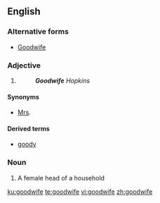 ==English==

===Alternative forms===
* {{sense|adjective}} [[Goodwife]]

===Adjective===
{{en-adj|-}}

# {{non-gloss definition|A title of respect for a woman.}}
#: '''''Goodwife''' Hopkins''

====Synonyms====
* [[Mrs]].

====Derived terms====
* [[goody]]

===Noun===
{{en-noun|goodwives}}

# {{context|obsolete|lang=en}} A female head of a household

[[ku:goodwife]]
[[te:goodwife]]
[[vi:goodwife]]
[[zh:goodwife]]